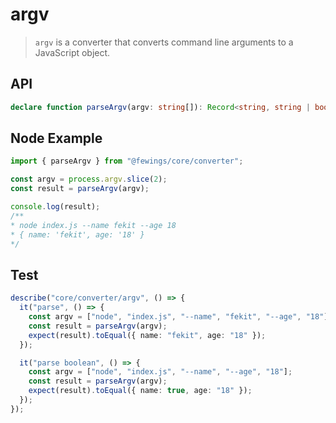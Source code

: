 # argv

> `argv` is a converter that converts command line arguments to a JavaScript object.

## API

```ts
declare function parseArgv(argv: string[]): Record<string, string | boolean>;
```

## Node Example

```ts
import { parseArgv } from "@fewings/core/converter";

const argv = process.argv.slice(2);
const result = parseArgv(argv);

console.log(result);
/**
* node index.js --name fekit --age 18
* { name: 'fekit', age: '18' }
*/
```

## Test

```ts
describe("core/converter/argv", () => {
  it("parse", () => {
    const argv = ["node", "index.js", "--name", "fekit", "--age", "18"];
    const result = parseArgv(argv);
    expect(result).toEqual({ name: "fekit", age: "18" });
  });

  it("parse boolean", () => {
    const argv = ["node", "index.js", "--name", "--age", "18"];
    const result = parseArgv(argv);
    expect(result).toEqual({ name: true, age: "18" });
  });
});
```
